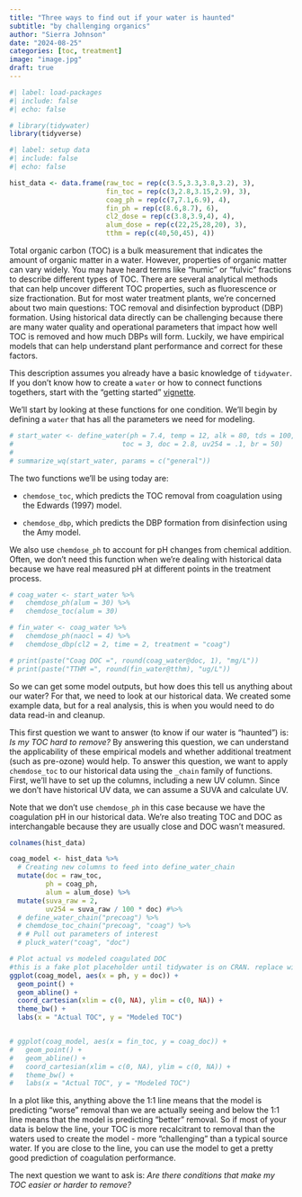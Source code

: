 ```yaml
---
title: "Three ways to find out if your water is haunted"
subtitle: "by challenging organics"
author: "Sierra Johnson"
date: "2024-08-25"
categories: [toc, treatment]
image: "image.jpg"
draft: true
---
```


```r
#| label: load-packages
#| include: false
#| echo: false

# library(tidywater)
library(tidyverse)

```

```r
#| label: setup data
#| include: false
#| echo: false

hist_data <- data.frame(raw_toc = rep(c(3.5,3.3,3.8,3.2), 3),
                        fin_toc = rep(c(3,2.8,3.15,2.9), 3),
                        coag_ph = rep(c(7,7.1,6.9), 4),
                        fin_ph = rep(c(8.6,8.7), 6),
                        cl2_dose = rep(c(3.8,3.9,4), 4),
                        alum_dose = rep(c(22,25,28,20), 3),
                        tthm = rep(c(40,50,45), 4))

```

Total organic carbon (TOC) is a bulk measurement that indicates the amount of organic matter in a water. However, properties of organic matter can vary widely. You may have heard terms like "humic" or "fulvic" fractions to describe different types of TOC. There are several analytical methods that can help uncover different TOC properties, such as fluorescence or size fractionation. But for most water treatment plants, we're concerned about two main questions: TOC removal and disinfection byproduct (DBP) formation. Using historical data directly can be challenging because there are many water quality and operational parameters that impact how well TOC is removed and how much DBPs will form. Luckily, we have empirical models that can help understand plant performance and correct for these factors.

This description assumes you already have a basic knowledge of `tidywater`. If you don't know how to create a `water` or how to connect functions togethers, start with the "getting started" [vignette](github.com/BrownandCaldwell/tidywater).

We'll start by looking at these functions for one condition. We'll begin by defining a `water` that has all the parameters we need for modeling.

```r

# start_water <- define_water(ph = 7.4, temp = 12, alk = 80, tds = 100,
#                           toc = 3, doc = 2.8, uv254 = .1, br = 50)
# 
# summarize_wq(start_water, params = c("general"))
```

The two functions we'll be using today are:

-   `chemdose_toc`, which predicts the TOC removal from coagulation using the Edwards (1997) model.

-   `chemdose_dbp`, which predicts the DBP formation from disinfection using the Amy model.

We also use `chemdose_ph` to account for pH changes from chemical addition. Often, we don't need this function when we're dealing with historical data because we have real measured pH at different points in the treatment process.

```r

# coag_water <- start_water %>%
#   chemdose_ph(alum = 30) %>%
#   chemdose_toc(alum = 30)

# fin_water <- coag_water %>%
#   chemdose_ph(naocl = 4) %>%
#   chemdose_dbp(cl2 = 2, time = 2, treatment = "coag")

# print(paste("Coag DOC =", round(coag_water@doc, 1), "mg/L"))
# print(paste("TTHM =", round(fin_water@tthm), "ug/L"))

```

So we can get some model outputs, but how does this tell us anything about our water? For that, we need to look at our historical data. We created some example data, but for a real analysis, this is when you would need to do data read-in and cleanup.

This first question we want to answer (to know if our water is "haunted") is: *Is my TOC hard to remove?* By answering this question, we can understand the applicability of these empirical models and whether additional treatment (such as pre-ozone) would help. To answer this question, we want to apply `chemdose_toc` to our historical data using the `_chain` family of functions. First, we'll have to set up the columns, including a new UV column. Since we don't have historical UV data, we can assume a SUVA and calculate UV.

Note that we don't use `chemdose_ph` in this case because we have the coagulation pH in our historical data. We're also treating TOC and DOC as interchangable because they are usually close and DOC wasn't measured.

```r

colnames(hist_data)

coag_model <- hist_data %>%
  # Creating new columns to feed into define_water_chain
  mutate(doc = raw_toc,
         ph = coag_ph,
         alum = alum_dose) %>%
  mutate(suva_raw = 2,
         uv254 = suva_raw / 100 * doc) #%>%
  # define_water_chain("precoag") %>%
  # chemdose_toc_chain("precoag", "coag") %>%
  # # Pull out parameters of interest
  # pluck_water("coag", "doc")

# Plot actual vs modeled coagulated DOC
#this is a fake plot placeholder until tidywater is on CRAN. replace with commented out plot below when tidywater is a real boy
ggplot(coag_model, aes(x = ph, y = doc)) +
  geom_point() +
  geom_abline() +
  coord_cartesian(xlim = c(0, NA), ylim = c(0, NA)) +
  theme_bw() +
  labs(x = "Actual TOC", y = "Modeled TOC")


# ggplot(coag_model, aes(x = fin_toc, y = coag_doc)) +
#   geom_point() +
#   geom_abline() +
#   coord_cartesian(xlim = c(0, NA), ylim = c(0, NA)) +
#   theme_bw() +
#   labs(x = "Actual TOC", y = "Modeled TOC")

```

In a plot like this, anything above the 1:1 line means that the model is predicting "worse" removal than we are actually seeing and below the 1:1 line means that the model is predicting "better" removal. So if most of your data is below the line, your TOC is more recalcitrant to removal than the waters used to create the model - more "challenging" than a typical source water. If you are close to the line, you can use the model to get a pretty good prediction of coagulation performance.

The next question we want to ask is: *Are there conditions that make my TOC easier or harder to remove?* 
